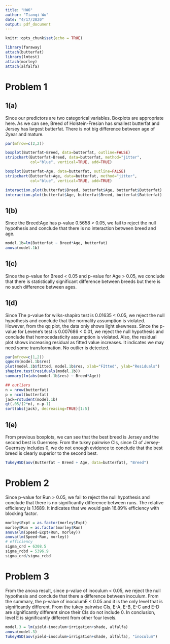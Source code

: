 ```yaml
---
title: "HW6"
author: "Tianqi Wu"
date: "4/17/2020"
output: pdf_document
---
```


```r
knitr::opts_chunk$set(echo = TRUE)
```

```r
library(faraway)
attach(butterfat)
library(lmtest)
attach(morley)
attach(alfalfa)
```

# Problem 1 

## 1(a)
Since our predictors are two categorical variables. Boxplots are appropriate here. As we can see, Breed of Holstein-Fresian has smallest butterfat and Jersey has largest butterfat. There is not big difference between age of 2year and mature.

```r
par(mfrow=c(2,2))

boxplot(Butterfat~Breed, data=butterfat, outline=FALSE)
stripchart(Butterfat~Breed, data=butterfat, method="jitter",
           col="blue", vertical=TRUE, add=TRUE)

boxplot(Butterfat~Age, data=butterfat, outline=FALSE)
stripchart(Butterfat~Age, data=butterfat, method="jitter",
           col="blue", vertical=TRUE, add=TRUE)

interaction.plot(butterfat$Breed, butterfat$Age, butterfat$Butterfat)
interaction.plot(butterfat$Age, butterfat$Breed, butterfat$Butterfat)
```

## 1(b)

Since the Breed:Age has p-value 0.5658 > 0.05, we fail to reject the null hypothesis and conclude that there is no interaction between breed and age.

```r
model.1b=lm(Butterfat ~ Breed*Age, butterfat)
anova(model.1b)
```

## 1(c)

Since the p-value for Breed < 0.05 and p-value for Age > 0.05, we conclude that there is statistically significant difference between breeds but there is no such difference between ages.


## 1(d)

Since The p-value for wilks-shapiro test is 0.01635 < 0.05, we reject the null hypothesis and conclude that the normality assumption is violated. However, from the qq plot, the data only shows light skewness. Since the p-value for Levene’s test is 0.007686 < 0.01, we reject the null hypothesis and conclude that  homocedasticity assumption is violated. Also, the residual plot shows increasing residual as fitted value increases. It indicates we may need some transformation. No outlier is detected.

```r
par(mfrow=c(1,2))
qqnorm(model.1b$res)
plot(model.1b$fitted, model.1b$res, xlab="FItted", ylab="Residuals")
shapiro.test(residuals(model.1b))
summary(lm(abs(model.1b$res) ~ Breed*Age)) 

## outliers
n = nrow(butterfat)
p = ncol(butterfat)
jack=rstudent(model.1b)
qt(.05/(2*n), n-p-1)
sort(abs(jack), decreasing=TRUE)[1:5]
```


## 1(e)

From previous boxplots, we can see that the best breed is Jersey and the second best is Guernsey. From the tukey pairwise CIs, since CI of Jersey-Guernsey includes 0, we do not enough evidence to conclude that the best breed is clearly superior to the second best.

```r
TukeyHSD(aov(Butterfat ~ Breed + Age, data=butterfat), "Breed")
```

# Problem 2 
Since p-value for Run > 0.05, we fail to reject the null hypothesis and conclude that there is no significantly difference between runs. The relative efficiency is 1.1689. It indicates that we would gain 16.89% efficiency with blocking factor.

```r
morley$Expt = as.factor(morley$Expt)
morley$Run = as.factor(morley$Run)
anova(lm(Speed~Expt+Run, morley))
anova(lm(Speed~Run, morley))
# efficiency
sigma_crd = 6308.5
sigma_rcbd = 5396.9
sigma_crd/sigma_rcbd
```


# Problem 3 

From the anova result, since p-value of inoculum < 0.05, we reject the null hypothesis and conclude that  there a difference between inoculum. From the summary, the p-value of inoculumE < 0.05 and it is the only level that is significantly different. From the tukey pairwise CIs, E-A, E-B, E-C and E-D are significantly different since their CIs do not include 0. In conclusion, level E is significantly different from other four levels.

```r
model.3 = lm(yield~inoculum+irrigation+shade, alfalfa)
anova(model.3)
TukeyHSD(aov(yield~inoculum+irrigation+shade, alfalfa), "inoculum")
```